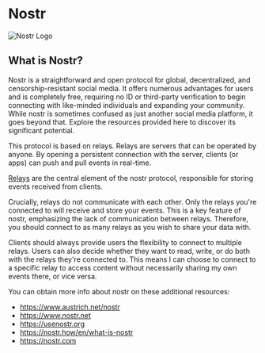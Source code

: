 [Relays]: https://usenostr.org/#relays

# Nostr

![Nostr Logo](/images/nostr/nostr-logo.webp)

## What is Nostr?

Nostr is a straightforward and open protocol for global, decentralized, and
censorship-resistant social media. It offers numerous advantages for users and
is completely free, requiring no ID or third-party verification to begin
connecting with like-minded individuals and expanding your community. While
nostr is sometimes confused as just another social media platform, it goes
beyond that. Explore the resources provided here to discover its significant
potential.

This protocol is based on relays. Relays are servers that can be operated by
anyone. By opening a persistent connection with the server, clients (or apps)
can push and pull events in real-time.

[Relays] are the central element of the nostr protocol, responsible for storing
events received from clients.

Crucially, relays do not communicate with each other. Only the relays you're
connected to will receive and store your events. This is a key feature of nostr,
emphasizing the lack of communication between relays. Therefore, you should
connect to as many relays as you wish to share your data with.

Clients should always provide users the flexibility to connect to multiple
relays. Users can also decide whether they want to read, write, or do both with
the relays they're connected to. This means I can choose to connect to a
specific relay to access content without necessarily sharing my own events
there, or vice versa.

You can obtain more info about nostr on these additional resources:

* https://www.austrich.net/nostr
* https://www.nostr.net
* https://usenostr.org
* https://nostr.how/en/what-is-nostr
* https://nostr.com